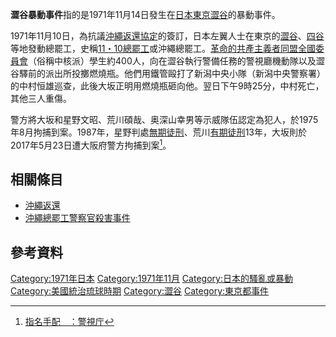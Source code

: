 {{Infobox Civil Conflict
|conflict=澀谷暴動事件
|partof=
|image= [[File:Shibuya_riot_case_1971.png|300px]]
|caption= 涩谷的[[中核派|中核派]]学生向机动队投掷燃烧瓶
|date={{Start date|1971|11|14}}
|place={{JPN}}[[東京都|東京都]][[澀谷|澀谷]]
|domain=
|casus=抗議[[沖繩返還協定|沖繩返還協定]]的簽訂
|goals=
|methods=騷亂
|result=
|combatant1=日本警方
|combatant2=[[革命的共產主義者同盟全國委員會|革命的共產主義者同盟全國委員會]]學生
|commander1=？
|commander2=？
|person1=中村恒雄
|person2=大坂正明、星野文昭、荒川碩哉、奥深山幸男
|strength1=？
|strength2=約400名
|casualties1=1人死亡、3人重傷
|casualties2=無
|fatalities=
|injuries=
|arrests=大坂正明、星野文昭、荒川碩哉、奥深山幸男
|detentions=
|charged=
|fined=星野文昭[[無期徒刑|無期懲役]]、荒川碩哉[[有期徒刑|懲役]]13年
|map_type=
|notes=
}}
{{japanese|japanese=渋谷暴動事件|kana=しぶやぼうどうじけん|romaji=Shibuya bōdō jiken}}
'''澀谷暴動事件'''指的是1971年11月14日發生在[[日本|日本]][[東京|東京]][[澀谷|澀谷]]的暴動事件。

1971年11月10日，為抗議[[沖繩返還協定|沖繩返還協定]]的簽訂，日本左翼人士在東京的[[澀谷|澀谷]]、[[四谷|四谷]]等地發動總罷工，史稱[[11・10總罷工|11・10總罷工]]或沖繩總罷工。[[革命的共產主義者同盟全國委員會|革命的共產主義者同盟全國委員會]]（俗稱中核派）學生約400人，向在澀谷執行警備任務的警視廳機動隊以及澀谷驛前的派出所投擲燃燒瓶。他們用鐵管毆打了新潟中央小隊（新潟中央警察署）的中村恒雄巡查，此後大坂正明用燃燒瓶砸向他。翌日下午9時25分，中村死亡，其他三人重傷。

警方將大坂和星野文昭、荒川碩哉、奥深山幸男等示威隊伍認定為犯人，於1975年8月拘捕到案。1987年，星野判處[[無期徒刑|無期徒刑]]、荒川[[有期徒刑|有期徒刑]]13年，大坂則於2017年5月23日遭大阪府警方拘捕到案<ref>[https://web.archive.org/web/20150626202029/http://www.keishicho.metro.tokyo.jp/jiken/tehai/tehai.htm  指名手配　：警視庁]</REF>。

==相關條目==
*[[沖繩返還|沖繩返還]]
*[[沖繩總罷工警察官殺害事件|沖繩總罷工警察官殺害事件]]

==參考資料==
{{reflist}}

[[Category:1971年日本|Category:1971年日本]]
[[Category:1971年11月|Category:1971年11月]]
[[Category:日本的騷亂或暴動|Category:日本的騷亂或暴動]]
[[Category:美國統治琉球時期|Category:美國統治琉球時期]]
[[Category:澀谷|Category:澀谷]]
[[Category:東京都事件|Category:東京都事件]]